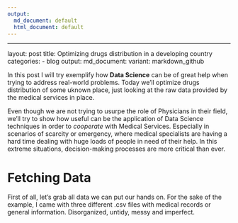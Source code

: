 ```yaml
---
output:
  md_document: default
  html_document: default
---
```

---
layout: post
title: Optimizing drugs distribution in a developing country
categories:
- blog
output:
  md_document:
    variant: markdown_github


In this post I will try exemplify how **Data Science** can be of great help when trying to address real-world problems. Today we'll optimize drugs distribution of some uknown place, just looking at the raw data provided by the medical services in place.

Even though we are not trying to usurpe the role of Physicians in their field, we'll try to show how useful can be the application of Data Science techniques in order to *cooperate* with Medical Services. Especially in scenarios of scarcity or emergency, where medical specialists are having a hard time dealing with huge loads of people in need of their help. In this extreme situations, decision-making processes are more critical than ever.



# Fetching Data

First of all, let's grab all data we can put our hands on. For the sake of the example, I came with three different .csv files with medical records or general information. Disorganized, untidy, messy and imperfect.


